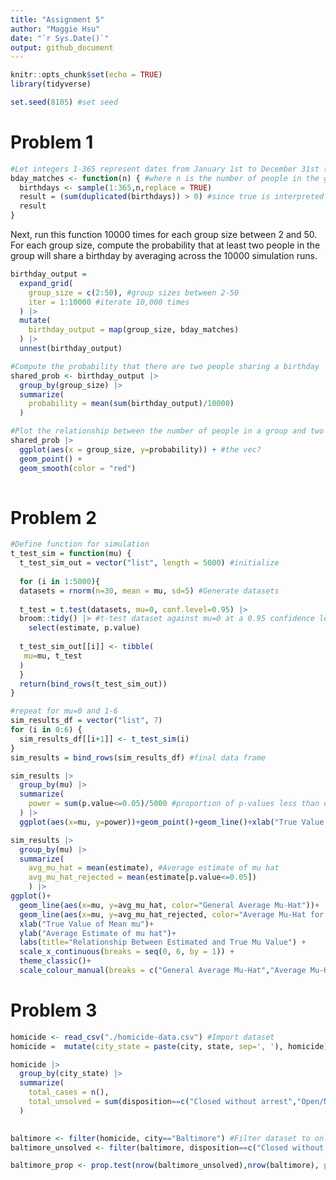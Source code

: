```yaml
---
title: "Assignment 5"
author: "Maggie Hsu"
date: "`r Sys.Date()`"
output: github_document
---
```


```r
knitr::opts_chunk$set(echo = TRUE)
library(tidyverse)

set.seed(8105) #set seed
```
# Problem 1
```r
#Let integers 1-365 represent dates from January 1st to December 31st (no leap days)
bday_matches <- function(n) { #where n is the number of people in the group
  birthdays <- sample(1:365,n,replace = TRUE)
  result = (sum(duplicated(birthdays)) > 0) #since true is interpreted as 1, if there is a duplicate (or true) present in the birthdays vector, the sum will be greater than 0
  result
} 
```


Next, run this function 10000 times for each group size between 2 and 50. For each group size, compute the probability that at least two people in the group will share a birthday by averaging across the 10000 simulation runs. 

```r
birthday_output = 
  expand_grid(
    group_size = c(2:50), #group sizes between 2-50
    iter = 1:10000 #iterate 10,000 times
  ) |> 
  mutate(
    birthday_output = map(group_size, bday_matches)
  ) |> 
  unnest(birthday_output)
```

```r
#Compute the probability that there are two people sharing a birthday
shared_prob <- birthday_output |> 
  group_by(group_size) |> 
  summarize(
    probability = mean(sum(birthday_output)/10000)
  ) 

#Plot the relationship between the number of people in a group and two people within the group sharing a birthday
shared_prob |> 
  ggplot(aes(x = group_size, y=probability)) + #the vec? 
  geom_point() +
  geom_smooth(color = "red")
                          
```
# Problem 2

```r
#Define function for simulation
t_test_sim = function(mu) {
  t_test_sim_out = vector("list", length = 5000) #initialize
  
  for (i in 1:5000){
  datasets = rnorm(n=30, mean = mu, sd=5) #Generate datasets
  
  t_test = t.test(datasets, mu=0, conf.level=0.95) |>
  broom::tidy() |> #t-test dataset against mu=0 at a 0.95 confidence level
    select(estimate, p.value)
  
  t_test_sim_out[[i]] <- tibble(
   mu=mu, t_test
  )
  }
  return(bind_rows(t_test_sim_out))
}

#repeat for mu=0 and 1-6
sim_results_df = vector("list", 7)
for (i in 0:6) {
  sim_results_df[[i+1]] <- t_test_sim(i)
}
sim_results = bind_rows(sim_results_df) #final data frame

```

```r
sim_results |>
  group_by(mu) |>
  summarize(
    power = sum(p.value<=0.05)/5000 #proportion of p-values less than or = 0.05 
  ) |>
  ggplot(aes(x=mu, y=power))+geom_point()+geom_line()+xlab("True Value of Mean mu")+ylab("Power")+labs(title="Relationship Between Statistical Power and True Mu Value") +  scale_x_continuous(breaks = seq(0, 6, by = 1)) #plot
```

```r
sim_results |>
  group_by(mu) |>
  summarize(
    avg_mu_hat = mean(estimate), #Average estimate of mu hat
    avg_mu_hat_rejected = mean(estimate[p.value<=0.05])
    ) |>
ggplot()+
  geom_line(aes(x=mu, y=avg_mu_hat, color="General Average Mu-Hat"))+
  geom_line(aes(x=mu, y=avg_mu_hat_rejected, color="Average Mu-Hat for Rejected Values"))+
  xlab("True Value of Mean mu")+
  ylab("Average Estimate of mu hat")+
  labs(title="Relationship Between Estimated and True Mu Value") + 
  scale_x_continuous(breaks = seq(0, 6, by = 1)) + 
  theme_classic()+ 
  scale_colour_manual(breaks = c("General Average Mu-Hat","Average Mu-Hat for Rejected Values"), values = c("red", "blue"))
```

# Problem 3
```r
homicide <- read_csv("./homicide-data.csv") #Import dataset
homicide =  mutate(city_state = paste(city, state, sep=', '), homicide) #establish city,state variable

homicide |>
  group_by(city_state) |>
  summarize(
    total_cases = n(),
    total_unsolved = sum(disposition==c("Closed without arrest","Open/No arrest"))
  ) 
  
```

```r
baltimore <- filter(homicide, city=="Baltimore") #Filter dataset to only show Baltimore homicides
baltimore_unsolved <- filter(baltimore, disposition==c("Closed without arrest","Open/No arrest"))

baltimore_prop <- prop.test(nrow(baltimore_unsolved),nrow(baltimore), p = (nrow(baltimore_unsolved)/nrow(baltimore)))

```